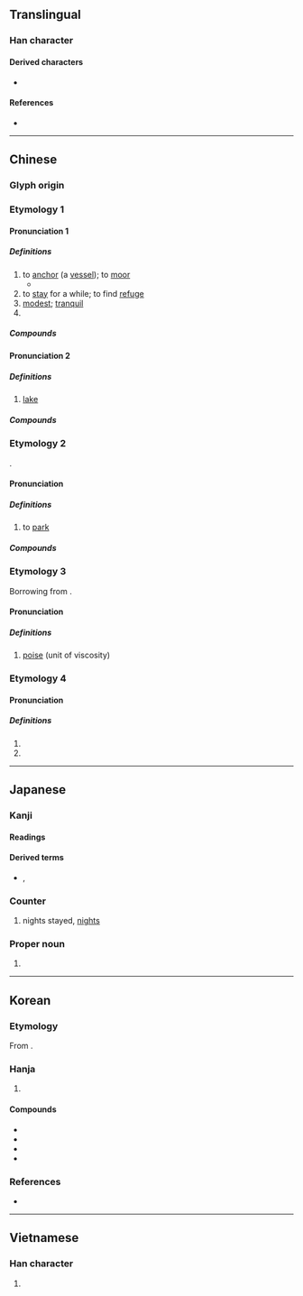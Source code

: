 {{see|濼}}
{{character info}}

==Translingual==

===Han character===
{{stroke order|strokes=8}}
{{Han char|rn=85|rad=水|as=05|sn=8|four=36100|canj=EHA|ids=⿰氵白}}

====Derived characters====
*{{l|mul|箔}}

====References====
* {{Han ref|kx=0615.140|dkj=17275|dj=1009.100|hdz=31588.050|uh=6CCA|ud=27850|bh=AA79|bd=43641}}

----

==Chinese==
{{zh-forms|alt=濼-“lake”}}

===Glyph origin===
{{Han etym}}

===Etymology 1===

====Pronunciation 1====
{{zh-pron
|m=bó,pò,2nb=variant in Taiwan
|c=bok6,pok3
|c_note=pok3 — colloquial, sometimes [[proscribed]] variant in {{zh-l|漂泊|tr=piu1 pok3}}, {{zh-l|落泊|tr=lok6 pok3}} etc
|h=pfs=
|md=
|mn=qz:phiak/xm,zz:phek/qz:piak/xm,zz:pek/xm,zz:pok/po̍k/po̍h
|mn_note=po̍k - literary; po̍h - vernacular
|mn-t=boh8
|w=5boq,4phaq
|mc=y
|oc=y
|cat=v,a
}}

=====Definitions=====
{{zh-hanzi}}

# to [[anchor]] (a [[vessel]]); to [[moor]]
#*{{zh-x|門 泊 ^東吳 萬里 船。|My gate moors for eastern Wu a ten-thousand league boat.|ref=8th century, {{w|Du Fu}}, {{lang|zh|[[s:zh:絕句 (杜甫)|絕句四首·其三]]}} (''Four Quatrains III''); translated by {{w|Stephen Owen (sinologist)|Stephen Owen}}|CL}}
# to [[stay]] for a while; to find [[refuge]]
# [[modest]]; [[tranquil]]
# {{zh-alt-form|薄}}

=====Compounds=====
{{zh-der|安泊|漂泊|澹泊|沽泊|淡泊名利|積泊|澹泊明志|澹泊寡欲|淡泊|止泊|泊秦淮|泊懷|打細泊|楓橋夜泊|飄泊|落泊|馬泊六|鳳泊鸞飄|評泊|羈泊|萍泊|鸞飄鳳泊|前泊|尼泊爾|泊然}}

====Pronunciation 2====
{{zh-pron
|m=泊
|c=bok6,pok3,baak3
|c_note=pok3 — variant, recommended spelling is {{zh-l|濼|tr=-}}; baak3 — rare
|h=pfs=
|md=
|mn=qz:phiak/xm,zz:phek/qz:piak/xm,zz:pek/xm,zz:pok/po̍k/po̍h
|mn_note=po̍k - literary; po̍h - vernacular
|mn-t=boh8
|w=4phaq
|dial=n
|cat=n
}}

=====Definitions=====
{{zh-hanzi}}

# [[lake]]

=====Compounds=====
{{zh-der|梁山泊|湖泊|羅布泊|鏡泊湖|血泊|水泊|浪泊|村生泊長|河泊所|灣泊|泊舟|泊岸|浮泊|歇泊|駐泊地|駐泊|碇泊區|泊船|泊位|宿泊}}

===Etymology 2===
{{psm|zh|en|park}}.

====Pronunciation====
{{zh-pron
|m=bó,pā
|m_note=pā — colloquial variant in {{zh-l|泊車}}
|c=paak3
|dial=n
|cat=v
}}

=====Definitions=====
{{zh-hanzi}}

# {{lb|zh|chiefly|Cantonese}} to [[park]]
#: {{zh-x|一 個 位{wai6-2} 都 冇 得 泊{paak3}|not a single parking spot available|C}}

=====Compounds=====
{{zh-der|停泊|泊車|泊船|泊低|泊齊|泊車仔|泊位}}

===Etymology 3===
Borrowing from {{bor|zh|en|poise}}.

====Pronunciation====
{{zh-pron
|m=bó
|dial=n
|cat=n
}}

=====Definitions=====
{{zh-hanzi}}

# [[poise]] (unit of viscosity)

===Etymology 4===

====Pronunciation====
{{zh-pron
|m=pò
|dial=n
|cat=a
}}

=====Definitions=====
{{zh-hanzi}}

# {{zh-used in|漠泊}}
# {{zh-alt-form|洦}}

----

==Japanese==

===Kanji===
{{ja-kanji|grade=c|rs=水05}}

====Readings====
{{ja-readings
|goon=ばく, ひゃく
|kanon=はく
|kun=と-まる, と-める, とまり
}}

====Derived terms====
* {{ja-r|素%泊り|す%どまり|rom=-}}, {{ja-r|素%泊まり|す%どまり}}

===Counter===
{{ja-pos|はく|counter}}

# nights stayed, [[nights]]

===Proper noun===
{{ja-pos|とまり|proper}}

# {{surname|ja|A=a|nodot=1|sort=とまり}}

----

==Korean==

===Etymology===
From {{der|ko|ltc|-}} {{ltc-l|泊|id=1}}.

===Hanja===
{{ko-hanja-search}}
{{ko-hanja/new|머무르다|머무를|박}}

# {{hanja form of|박|[[stay]]; [[visit]]}}

====Compounds====
{{der-top|Compounds}}
* {{ko-l|숙박|[[lodge]], [[lodgement]]|宿泊}}
* {{ko-l|정박|[[anchor]]|碇泊}}
* {{ko-l|민박|民泊}}
* {{ko-l|표박|漂泊}}
{{der-bottom}}

===References===
* {{R:hanjadoc|5878}}

----

==Vietnamese==

===Han character===
{{vi-readings|reading=bạc|rs=水05}}

# {{rfdef|vi|sort=水05}}